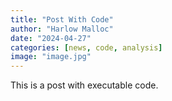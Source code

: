 ```yaml
---
title: "Post With Code"
author: "Harlow Malloc"
date: "2024-04-27"
categories: [news, code, analysis]
image: "image.jpg"
---
```


This is a post with executable code.
